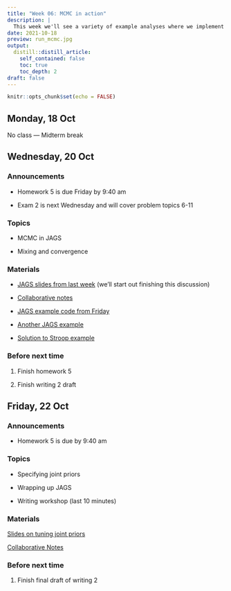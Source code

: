 ```yaml
---
title: "Week 06: MCMC in action"
description: |
  This week we'll see a variety of example analyses where we implement MCMC in JAGS. We'll also talk about some practical implementation issues.
date: 2021-10-18
preview: run_mcmc.jpg
output:
  distill::distill_article:
    self_contained: false
    toc: true
    toc_depth: 2
draft: false
---
```



```r
knitr::opts_chunk$set(echo = FALSE)
```

## Monday, 18 Oct

No class — Midterm break


## Wednesday, 20 Oct

### Announcements

- Homework 5 is due Friday by 9:40 am

- Exam 2 is next Wednesday and will cover problem topics 6-11

### Topics

- MCMC in JAGS

- Mixing and convergence

### Materials

- [JAGS slides from last week](https://aloy.github.io/stat340-notes-fa21/14-mcmc-jags.pdf) (we'll start out finishing this discussion)


- [Collaborative notes](https://docs.google.com/document/d/1PeHgRGklfsCSuGCEmJT5pq6bkS8DEXg1SeVT6Zw7Qq8/edit?usp=sharing)

- [JAGS example code from Friday](https://aloy.github.io/stat340-notes-fa21/14H-jags.html)

- [Another JAGS example](https://aloy.github.io/stat340-notes-fa21/15H-jags-two-sample.html)

- [Solution to Stroop example](https://aloy.github.io/stat340-notes-fa21/15H-soln-jags-two-sample.pdf)


### Before next time

1. Finish homework 5

1. Finish writing 2 draft



## Friday, 22 Oct

### Announcements

- Homework 5 is due by 9:40 am

### Topics

- Specifying joint priors

- Wrapping up JAGS

- Writing workshop (last 10 minutes)

### Materials

[Slides on tuning joint priors](https://aloy.github.io/stat340-notes-fa21/15-tuning-joint-priors.pdf)

[Collaborative Notes](https://docs.google.com/document/d/1hc6W-dIzkamoF_WQ1C62sHVPXLcwx-XZN5W52vtDg5k/edit?usp=sharing)


### Before next time

1. Finish final draft of writing 2

